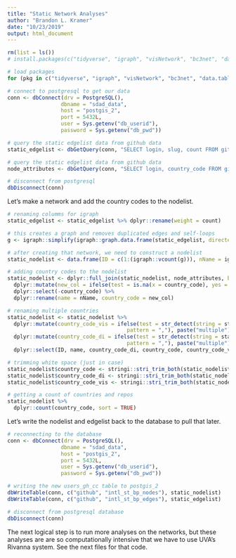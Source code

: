 ```yaml
---
title: "Static Network Analyses"
author: "Brandon L. Kramer"
date: "10/23/2019"
output: html_document
---
```


```r
rm(list = ls())
# install.packages(c("tidyverse", "igraph", "visNetwork", "bc3net", "data.table", "R.utils", "RPostgreSQL", "cowplot", "maditr"))

# load packages 
for (pkg in c("tidyverse", "igraph", "visNetwork", "bc3net", "data.table", "R.utils", "RPostgreSQL", "cowplot", "maditr")) {library(pkg, character.only = TRUE)}

# connect to postgresql to get our data
conn <- dbConnect(drv = PostgreSQL(),
                 dbname = "sdad_data",
                 host = "postgis_2",
                 port = 5432L,
                 user = Sys.getenv("db_userid"),
                 password = Sys.getenv("db_pwd"))

# query the static edgelist data from github data 
static_edgelist <- dbGetQuery(conn, "SELECT login, slug, count FROM github.st_bp_edgelist")

# query the static edgelist data from github data 
node_attributes <- dbGetQuery(conn, "SELECT login, country_code FROM github.users_gh_cc")

# disconnect from postgresql
dbDisconnect(conn)
```

Let's make a network and add the country codes to the nodelist. 

```r
# renaming columms for igraph 
static_edgelist <- static_edgelist %>% dplyr::rename(weight = count)

# this creates a graph and removes duplicated edges and self-loops 
g <- igraph::simplify(igraph::graph.data.frame(static_edgelist, directed=TRUE))

# after creating that network, we need to construct a nodelist 
static_nodelist <- data.frame(ID = c(1:(igraph::vcount(g))), nName = igraph::V(g)$name)

# adding country codes to the nodelist 
static_nodelist <- dplyr::full_join(static_nodelist, node_attributes, by = c("nName" = "login")) %>% 
  dplyr::mutate(new_col = ifelse(test = is.na(x = country_code), yes = paste("repo"), no = country_code)) %>% 
  dplyr::select(-country_code) %>% 
  dplyr::rename(name = nName, country_code = new_col) 

# renaming multiple countries 
static_nodelist <- static_nodelist %>% 
  dplyr::mutate(country_code_vis = ifelse(test = str_detect(string = static_nodelist$country_code,
                                      pattern = ","), paste("multiple"), no = country_code)) %>% 
  dplyr::mutate(country_code_di = ifelse(test = str_detect(string = static_nodelist$country_code,
                                      pattern = ","), paste("multiple"), no = "single")) %>% 
  dplyr::select(ID, name, country_code_di, country_code, country_code_vis)

# trimming white space (just in case)
static_nodelist$country_code <- stringi::stri_trim_both(static_nodelist$country_code)
static_nodelist$country_code_di <- stringi::stri_trim_both(static_nodelist$country_code_di)
static_nodelist$country_code_vis <- stringi::stri_trim_both(static_nodelist$country_code_vis)

# getting a count of countries and repos 
static_nodelist %>% 
  dplyr::count(country_code, sort = TRUE) 
```

Let's write the nodelist and edgelist back to the database to pull that later. 

```r
# reconnecting to the database 
conn <- dbConnect(drv = PostgreSQL(),
                 dbname = "sdad_data",
                 host = "postgis_2",
                 port = 5432L,
                 user = Sys.getenv("db_userid"),
                 password = Sys.getenv("db_pwd"))

# writing the new users_gh_cc table to postgis_2
dbWriteTable(conn, c("github", "intl_st_bp_nodes"), static_nodelist)
dbWriteTable(conn, c("github", "intl_st_bp_edges"), static_edgelist)

# disconnect from postgresql database  
dbDisconnect(conn)
```

The next logical step is to run more analyses on the networks, but these analyses are are so computationally intensive that we have to use UVA's Rivanna system. See the next files for that code. 


























